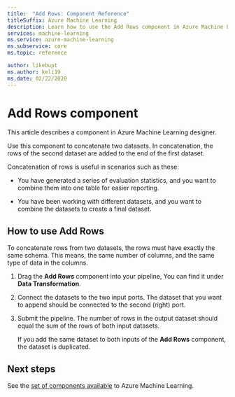 ```yaml
---
title:  "Add Rows: Component Reference"
titleSuffix: Azure Machine Learning
description: Learn how to use the Add Rows component in Azure Machine Learning designer to concatenate two datasets.
services: machine-learning
ms.service: azure-machine-learning
ms.subservice: core
ms.topic: reference

author: likebupt
ms.author: keli19
ms.date: 02/22/2020
---
```


# Add Rows component

This article describes a component in Azure Machine Learning designer.

Use this component to concatenate two datasets. In concatenation, the rows of the second dataset are added to the end of the first dataset.  
  
Concatenation of rows is useful in scenarios such as these:  
  
+ You have generated a series of evaluation statistics, and you want to combine them into one table for easier reporting.  
  
+ You have been working with different datasets, and you want to combine the datasets to create a final dataset.  

## How to use Add Rows  

To concatenate rows from two datasets, the rows must have exactly  the same schema. This means, the same number of columns, and the same type of data in the columns.

1.  Drag the **Add Rows** component into your pipeline, You can find it under **Data Transformation**.

2. Connect the datasets to the two input ports. The dataset that you want to append should be connected to the second (right) port. 
  
3.  Submit the pipeline. The number of rows in the output dataset should equal the sum of the rows of both input datasets.

    If you add the same dataset to both inputs of the **Add Rows** component, the dataset is duplicated. 

## Next steps

See the [set of components available](component-reference.md) to Azure Machine Learning. 